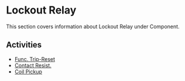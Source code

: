 # Lockout Relay

This section covers information about Lockout Relay under Component.

## Activities

- [Func. Trip-Reset](/docs/component/lockout-relay/func-trip-reset)
- [Contact Resist.](/docs/component/lockout-relay/contact-resist)
- [Coil Pickup](/docs/component/lockout-relay/coil-pickup)
